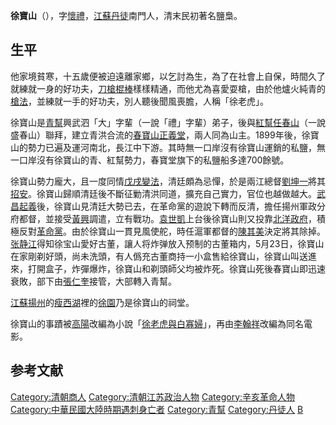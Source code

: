 {{Unreferenced|time=2021-11-05T13:11:23+00:00}}
'''徐寶山'''（{{bd|1866年||1913年|catIdx=X徐}}），字[[懷禮|懷禮]]，[[江蘇省_(清)|江蘇]][[丹徒县|丹徒]]南門人，清末民初著名鹽梟。

==生平==

他家境貧寒，十五歲便被迫遠離家鄉，以乞討為生，為了在社會上自保，時間久了就練就一身的好功夫，[[刀|刀]][[槍|槍]][[棍|棍]][[棒|棒]]樣樣精通，而他尤為喜愛耍槍，由於他爐火純青的[[槍法|槍法]]，並練就一手的好功夫，別人聽後聞風喪膽，人稱「徐老虎」。

徐寶山是[[青幫|青幫]]興武泗「大」字輩（一說「禮」字輩）弟子，後與[[紅幫|紅幫]][[任春山|任春山]]（一說盛春山）聯拜，建立青洪合流的[[春寶山正義堂|春寶山正義堂]]，兩人同為山主。1899年後，徐寶山的勢力已遍及運河南北，長江中下游。其時無一口岸沒有徐寶山運銷的私鹽，無一口岸沒有徐寶山的青、紅幫勢力，春寶堂旗下的私鹽船多達700餘號。

徐寶山勢力龐大，且一度同情[[戊戌變法|戊戌變法]]，清廷頗為忌憚，於是兩江總督[[劉坤一|劉坤一]]將其[[招安|招安]]。徐寶山歸順清廷後不斷征勦清洪同道，擴充自己實力，官位也越做越大。[[武昌起義|武昌起義]]後，徐寶山見清廷大勢已去，在革命黨的遊說下轉而反清，擔任揚州軍政分府都督，並接受[[黃興|黃興]]調遣，立有戰功。[[袁世凱|袁世凱]]上台後徐寶山則又投靠[[北洋政府|北洋政府]]，積極反對[[中華革命黨|革命黨]]。由於徐寶山一貫見風使舵，時任滬軍都督的[[陳其美|陳其美]]決定將其除掉。[[张静江|张静江]]得知徐宝山愛好古董，讓人将炸弹放入预制的古董箱内，5月23日，徐寶山在家剛剃好頭，尚未洗頭，有人僞充古董商持一小盒售給徐寶山，徐寶山叫送進來，打開盒子，炸彈爆炸，徐寶山和剃頭師父均被炸死。徐寶山死後春寶山即迅速衰敗，部下由[[張仁奎|張仁奎]]接管，大部轉入青幫。

[[江蘇|江蘇]][[揚州|揚州]]的[[瘦西湖|瘦西湖]]裡的[[徐園|徐園]]乃是徐寶山的祠堂。

徐寶山的事蹟被[[高陽|高陽]]改編為小說「[[徐老虎與白寡婦|徐老虎與白寡婦]]」，再由[[李翰祥|李翰祥]]改編為同名電影。

==参考文献==
{{reflist}}

{{DEFAULTSORT:Xu徐}}
[[Category:清朝商人|Category:清朝商人]]
[[Category:清朝江苏政治人物|Category:清朝江苏政治人物]]
[[Category:辛亥革命人物|Category:辛亥革命人物]]
[[Category:中華民國大陸時期遇刺身亡者|Category:中華民國大陸時期遇刺身亡者]]
[[Category:青幫|Category:青幫]]
[[Category:丹徒人|Category:丹徒人]]
[[Category:徐姓|B]]